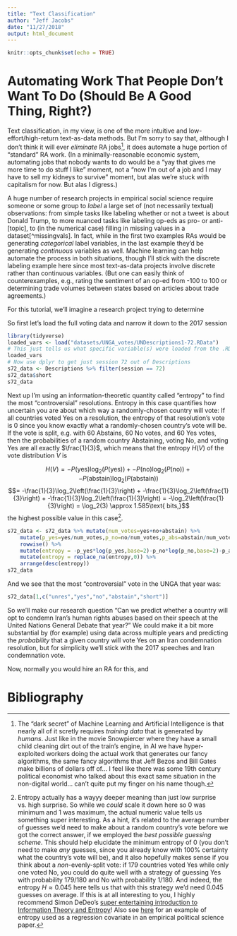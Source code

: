```yaml
---
title: "Text Classification"
author: "Jeff Jacobs"
date: "11/27/2018"
output: html_document
---
```


```r
knitr::opts_chunk$set(echo = TRUE)
```

# Automating Work That People Don't Want To Do (Should Be A Good Thing, Right?)

Text classification, in my view, is one of the more intuitive and low-effort/high-return text-as-data methods. But I'm sorry to say that, although I don't think it will ever *eliminate* RA jobs[^darksecret], it does automate a huge portion of "standard" RA work. (In a minimally-reasonable economic system, automating jobs that nobody wants to do would be a "yay that gives me more time to do stuff I like" moment, not a "now I'm out of a job and I may have to sell my kidneys to survive" moment, but alas we're stuck with capitalism for now. But alas I digress.)

A huge number of research projects in empirical social science require someone or some group to *label* a large set of (not necessarily textual) observations: from simple tasks like labeling whether or not a tweet is about Donald Trump, to more nuanced tasks like labeling op-eds as pro- or anti-[topic], to (in the numerical case) filling in missing values in a dataset[^missingvals]. In fact, while in the first two examples RAs would be generating *categorical* label variables, in the last example they'd be generating *continuous* variables as well. Machine learning can help automate the process in both situations, though I'll stick with the discrete labeling example here since most text-as-data projects involve discrete rather than continuous variables. (But one can easily think of counterexamples, e.g., rating the sentiment of an op-ed from -100 to 100 or determining trade volumes between states based on articles about trade agreements.)

For this tutorial, we'll imagine a research project trying to determine 

So first let's load the full voting data and narrow it down to the 2017 session
```r
library(tidyverse)
loaded_vars <- load("datasets/UNGA_votes/UNDescriptions1-72.RData")
# This just tells us what specific variable(s) were loaded from the .RData file
loaded_vars
# Now use dplyr to get just session 72 out of Descriptions
s72_data <- Descriptions %>% filter(session == 72)
s72_data$short
s72_data
```
Next up I'm using an information-theoretic quantity called "entropy" to find the most "controversial" resolutions. Entropy in this case quantifies how uncertain you are about which way a randomly-chosen country will vote: If all countries voted Yes on a resolution, the entropy of that resolution's vote is 0 since you know exactly what a randomly-chosen country's vote will be. If the vote is split, e.g. with 60 Abstains, 60 No votes, and 60 Yes votes, then the probabilities of a random country Abstaining, voting No, and voting Yes are all exactly $\frac{1}{3}$, which means that the entropy $H(V)$ of the vote distribution $V$ is

$$H(V) = -P(\text{yes})\log_2(P(\text{yes})) + -P(\text{no})\log_2(P(\text{no})) + -P(\text{abstain})\log_2(P(\text{abstain}))$$
$$= -\frac{1}{3}\log_2\left(\frac{1}{3}\right) + -\frac{1}{3}\log_2\left(\frac{1}{3}\right) + -\frac{1}{3}\log_2\left(\frac{1}{3}\right) = -\log_2\left(\frac{1}{3}\right) = \log_2(3) \approx 1.585\text{ bits,}$$
the highest possible value in this case[^entropy].
```r
s72_data <- s72_data %>% mutate(num_votes=yes+no+abstain) %>%
    mutate(p_yes=yes/num_votes,p_no=no/num_votes,p_abs=abstain/num_votes) %>%
    rowwise() %>%
    mutate(entropy = -p_yes*log(p_yes,base=2)-p_no*log(p_no,base=2)-p_abs*log(p_abs,base=2)) %>%
    mutate(entropy = replace_na(entropy,0)) %>%
    arrange(desc(entropy))
s72_data
```
And we see that the most "controversial" vote in the UNGA that year was:
```r
s72_data[1,c("unres","yes","no","abstain","short")]
```
So we'll make our research question "Can we predict whether a country will opt to condemn Iran's human rights abuses based on their speech at the United Nations General Debate that year?" We could make it a bit more substantial by (for example) using data across multiple years and predicting the *probability* that a given country will vote Yes on an Iran condemnation resolution, but for simplicity we'll stick with the 2017 speeches and Iran condemnation vote.

Now, normally you would hire an RA for this, and 

# Bibliography

[^entropy]: Entropy actually has a wayyy deeper meaning than just low surprise vs. high surprise. So while we *could* scale it down here so 0 was minimum and 1 was maximum, the actual numeric value tells us something super interesting. As a hint, it's related to the average number of guesses we'd need to make about a random country's vote before we got the correct answer, if we employed the *best possible guessing scheme*. This should help elucidate the minimum entropy of 0 (you don't need to make *any* guesses, since you already know with 100% certainty what the country's vote will be), and it also hopefully makes sense if you think about a *non*-evenly-split vote: if 179 countries voted Yes while only one voted No, you could do quite well with a strategy of guessing Yes with probability 179/180 and No with probability 1/180. And indeed, the entropy $H \approx 0.045$ here tells us that with this strategy we'd need 0.045 guesses on average. If this is at all interesting to you, I highly recommend Simon DeDeo's [super entertaining introduction to Information Theory and Entropy](http://tuvalu.santafe.edu/~simon/it.pdf)! Also see [here](https://my.vanderbilt.edu/larrybartels/files/2011/12/Issue_Voting.pdf) for an example of entropy used as a regression covariate in an empirical political science paper.
[^darksecret]: The "dark secret" of Machine Learning and Artificial Intelligence is that nearly all of it scretly requires *training data* that is generated by *humans*. Just like in the movie Snowpiercer where they have a small child cleaning dirt out of the train's engine, in AI we have hyper-exploited workers doing the actual work that generates our fancy algorithms, the same fancy algorithms that Jeff Bezos and Bill Gates make billions of dollars off of... I feel like there was some 19th century political economist who talked about this exact same situation in the non-digital world... can't quite put my finger on his name though.
